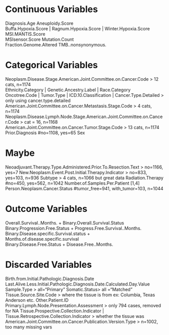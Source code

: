 # Continuous Variables
Diagnosis.Age 
Aneuploidy.Score	
Buffa.Hypoxia.Score	| Ragnum.Hypoxia.Score	| Winter.Hypoxia.Score	
MSI.MANTIS.Score	
MSIsensor.Score	
Mutation.Count	
Fraction.Genome.Altered
TMB..nonsynonymous.	

# Categorical Variables
Neoplasm.Disease.Stage.American.Joint.Committee.on.Cancer.Code	> 12 cats, n=1174	
Ethnicity.Category | Genetic.Ancestry.Label | Race.Category		
Oncotree.Code	| Tumor.Type	|	ICD.10.Classification | Cancer.Type.Detailed > only using cancer.type.detailed
American.Joint.Committee.on.Cancer.Metastasis.Stage.Code > 4 cats, n=1174	
Neoplasm.Disease.Lymph.Node.Stage.American.Joint.Committee.on.Cancer.Code > cat = 16, n=1168	
American.Joint.Committee.on.Cancer.Tumor.Stage.Code	> 13 cats, n=1174
Prior.Diagnosis	#no=1108, yes=65
Sex	

# Maybe
Neoadjuvant.Therapy.Type.Administered.Prior.To.Resection.Text	 > no=1166, yes=7
New.Neoplasm.Event.Post.Initial.Therapy.Indicator > no=833, yes=103, n=936
Subtype	> 4 cats, n=1066 but great data
Radiation.Therapy	#no=450, yes=562, n=1042
Number.of.Samples.Per.Patient	[1,4]
Person.Neoplasm.Cancer.Status	#tumor_free=941, with_tumor=103, n=1044

# Outcome Variables
Overall.Survival..Months.	+ Binary.Overall.Survival.Status
Binary.Progression.Free.Status	+ Progress.Free.Survival..Months.	
Binary.Disease.specific.Survival.status + Months.of.disease.specific.survival	
Binary.Disease.Free.Status + Disease.Free..Months.

# Discarded Variables
Birth.from.Initial.Pathologic.Diagnosis.Date	
Last.Alive.Less.Initial.Pathologic.Diagnosis.Date.Calculated.Day.Value	
Sample.Type	> all="Primary"
Somatic.Status> all ="Matched"
Tissue.Source.Site.Code > where the tissue is from ex: Columbia, Texas Anderson etc.
Other.Patient.ID	
Primary.Lymph.Node.Presentation.Assessment > only 794 cases, removed for NA
Tissue.Prospective.Collection.Indicator	| Tissue.Retrospective.Collection.Indicator	 > whether the tissue was 
American.Joint.Committee.on.Cancer.Publication.Version.Type > n=1002, too many missing vars
